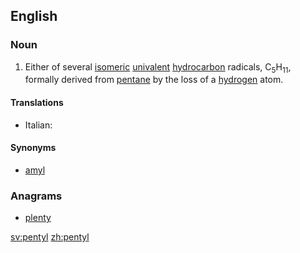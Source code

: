 ==English==

===Noun===
{{en-noun}}

# {{context|organic chemistry}} Either of several [[isomeric]] [[univalent]] [[hydrocarbon]] radicals, C<sub>5</sub>H<sub>11</sub>, formally derived from [[pentane]] by the loss of a [[hydrogen]] atom.

====Translations====
{{trans-top|univalent hydrocarbon radical, C<sub>5</sub>H<sub>11</sub>}}
* Italian: {{t-|it|pentile|m}}
{{trans-mid}}
{{trans-bottom}}

====Synonyms====
* [[amyl]]

===Anagrams===
* [[plenty#English|plenty]]

[[sv:pentyl]]
[[zh:pentyl]]